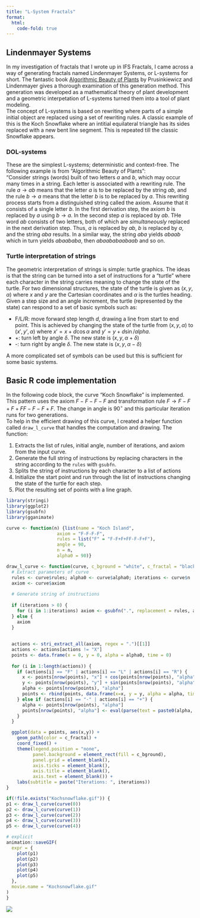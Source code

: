 ```yaml
---
title: "L-System Fractals"
format: 
  html: 
    code-fold: true
---
```


## Lindenmayer Systems  
In my investigation of fractals that I wrote up in IFS Fractals, I came across a way of generating fractals named Lindenmayer Systems, or L-systems for short. The fantastic book [Algorithmic Beauty of Plants](http://algorithmicbotany.org/papers/abop/abop.pdf) by Prusinkiewicz and Lindenmayer gives a thorough examination of this generation method. This generation was developed as a mathematical theory of plant development and a geometric interpetation of L-systems turned them into a tool of plant modeling.  
The concept of L-systems is based on rewriting where parts of a simple initial object are replaced using a set of rewriting rules. A classic example of this is the Koch Snowflake where an intitial equilateral triangle has its sides replaced with a new bent line segment. This is repeated till the classic Snowflake appears.  

### DOL-systems  
These are the simplest L-systems; deterministic and context-free. The following example is from "Algorithmic Beauty of Plants":  
"Consider strings (words) built of two letters *a* and *b*, which may occur many times in a string. Each letter is associated with a rewriting rule. The rule $a \rightarrow ab$ means that the letter *a* is to be replaced by the string *ab*, and the rule $b \rightarrow a$ means that the letter *b* is to be replaced by *a*. This rewriting process starts from a distinguished string called the axiom. Assume that it consists of a single letter *b*. In the first derivation step, the axiom *b* is replaced by *a* using $b \rightarrow a$. In the second step *a* is replaced by *ab*. THe word *ab* consists of two letters, both of which are *simultaneously* replaced in the next derivation step. Thus, *a* is replaced by *ab*, *b* is replaced by *a*, and the string *aba* results. In a similar way, the string *aba* yields *abaab* which in turn yields *abaababa*, then *abaababaabaab* and so on.  

### Turtle interpretation of strings  
The geometric interpretation of strings is simple: turtle graphics. The ideas is that the string can be turned into a set of instructions for a "turtle" where each character in the string carries meaning to change the state of the turtle. For two dimensional structures, the state of the turtle is given as $(x, y, \alpha)$ where *x* and *y* are the Cartesian coordinates and $\alpha$ is the turtles heading.  
Given a step size and an angle increment, the turtle (represented by the state) can respond to a set of basic symbols such as:  

* F/L/R: move forward step length *d*, drawing a line from start to end point. This is achieved by changing the state of the turtle from $(x,y,\alpha)$ to $(x', y', \alpha)$ where $x'=x+d\cos{\alpha}$ and $y'=y+d\sin{/alpha}$. 
* +: turn left by angle $\delta$. The new state is $(x,y,\alpha + \delta)$
* -: turn right by angle $\delta$. The new state is $(x,y,\alpha - \delta)$  

A more complicated set of symbols can be used but this is sufficient for some basic systems.  

## Basic R code implementation  
In the following code block, the curve "Koch Snowflake" is implemented. This pattern uses the axiom $F-F-F-F$ and transformation rule $F \rightarrow F-F+F+FF-F-F+F$. The change in angle is $90^{\circ}$ and this particular iteration runs for two generations.  
To help in the efficient drawing of this curve, I created a helper function called `draw_l_curve` that handles the computation and drawing. The function:  

1. Extracts the list of rules, initial angle, number of iterations, and axiom from the input curve. 
2. Generate the full string of instructions by replacing characters in the string according to the `rules` with `gsubfn`. 
3. Splits the string of instructions by each character to a list of actions
4. Initialize the start point and run through the list of instructions changing the state of the turtle for each step. 
5. Plot the resulting set of points with a line graph. 


```r
library(stringi)
library(ggplot2)
library(gsubfn)
library(gganimate)

curve <- function(n) {list(name = "Koch Island",
                   axiom = "F-F-F-F",
                   rules = list("F" = "F-F+F+FF-F-F+F"),
                   angle = 90,
                   n = n,
                   alpha0 = 90)}

draw_l_curve <- function(curve, c_bground = "white", c_fractal = "black") {
  # Extract parameters of curve
  rules <- curve$rules; alpha0 <- curve$alpha0; iterations <- curve$n
  axiom <- curve$axiom
  
  # Generate string of instructions
  
  if (iterations > 0) {
    for (i in 1:iterations) axiom <- gsubfn(".", replacement = rules, axiom)
  } else {
    axiom
  }
  
  
  actions <- stri_extract_all(axiom, regex = ".")[[1]]
  actions <- actions[actions != "X"]
  points <- data.frame(x = 0, y = 0, alpha = alpha0, time = 0)
  
  for (i in 1:length(actions)) {
    if (actions[i] == "F" | actions[i] == "L" | actions[i] == "R") {
      x <- points[nrow(points), "x"] + cos(points[nrow(points), "alpha"]*(pi/180))
      y <- points[nrow(points), "y"] + sin(points[nrow(points), "alpha"]*(pi/180))
      alpha <- points[nrow(points), "alpha"]
      points <- rbind(points, data.frame(x=x, y = y, alpha = alpha, time = nrow(points)))
    } else if (actions[i] == "-" | actions[i] == "+") {
      alpha <- points[nrow(points), "alpha"]
      points[nrow(points), "alpha"] <- eval(parse(text = paste0(alpha, actions[i], curve$angle)))
    }
  }

  ggplot(data = points, aes(x,y)) + 
    geom_path(color = c_fractal) + 
    coord_fixed() + 
    theme(legend.position = "none", 
          panel.background = element_rect(fill = c_bground), 
          panel.grid = element_blank(), 
          axis.ticks = element_blank(), 
          axis.title = element_blank(), 
          axis.text = element_blank()) + 
    labs(subtitle = paste("Iterations: ", iterations))
}

if(!file.exists("Kochsnowflake.gif")) {
p1 <- draw_l_curve(curve(0))
p2 <- draw_l_curve(curve(1))
p3 <- draw_l_curve(curve(2))
p4 <- draw_l_curve(curve(3))
p5 <- draw_l_curve(curve(4))

# explicit
animation::saveGIF(
  expr = {
    plot(p1)
    plot(p2)
    plot(p3)
    plot(p4)
    plot(p5)
  },
  movie.name = "Kochsnowflake.gif"
)
}
```

![](Kochsnowflake.gif)